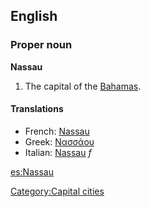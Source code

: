 {{wikipedia}}
==English==

===Proper noun===
'''Nassau'''
# The capital of the [[Bahamas]].

====Translations====
{{top}}
*French: [[Nassau#French|Nassau]]
*Greek: [[Νασσάου]]
*Italian: [[Nassau#Italian|Nassau]] ''f''
{{mid}}
{{bottom}}

[[Category:Capital cities]]

[[es:Nassau]]